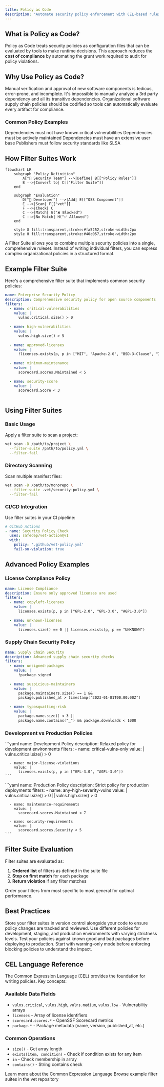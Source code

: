 ```yaml
---
title: Policy as Code
description: "Automate security policy enforcement with CEL-based rules"
---
```


## What is Policy as Code?

Policy as Code treats security policies as configuration files that can be evaluated by tools to make runtime decisions. This approach reduces the **cost of compliance** by automating the grunt work required to audit for policy violations.

## Why Use Policy as Code?

Manual verification and approval of new software components is tedious, error-prone, and incomplete. It's impossible to manually analyze a 3rd party dependency and all its transitive dependencies. Organizational software supply chain policies should be codified so tools can automatically evaluate every artifact for compliance.

### Common Policy Examples

<CardGroup cols={2}>
  <Card title="Vulnerability Policies" icon="shield-exclamation">
    Dependencies must not have known critical vulnerabilities
  </Card>
  <Card title="Maintenance Policies" icon="tools">
    Dependencies must be actively maintained
  </Card>
  <Card title="Popularity Policies" icon="users">
    Dependencies must have an extensive user base
  </Card>
  <Card title="Security Standards" icon="certificate">
    Publishers must follow security standards like SLSA
  </Card>
</CardGroup>

## How Filter Suites Work

```mermaid
flowchart LR
    subgraph "Policy Definition"
        A["👥 Security Team"] -->|Define| B[["Policy Rules"]]
        B -->|Convert to| C[["Filter Suite"]]
    end

    subgraph "Evaluation"
        D["👤 Developer"] -->|Add| E[["OSS Component"]]
        E -->|Scan| F[["vet"]]
        F -->|Check| C
        C -->|Match| G("❌ Blocked")
        C -->|No Match| H("✅ Allowed")
    end

    style G fill:transparent,stroke:#fa5252,stroke-width:2px
    style H fill:transparent,stroke:#40c057,stroke-width:2px
```

A Filter Suite allows you to combine multiple security policies into a single, comprehensive ruleset. Instead of writing individual filters, you can express complex organizational policies in a structured format.

## Example Filter Suite

Here's a comprehensive filter suite that implements common security policies:

```yaml
name: Enterprise Security Policy
description: Comprehensive security policy for open source components
filters:
  - name: critical-vulnerabilities
    value: |
      vulns.critical.size() > 0
    
  - name: high-vulnerabilities
    value: |
      vulns.high.size() > 5
    
  - name: approved-licenses
    value: |
      !licenses.exists(p, p in ["MIT", "Apache-2.0", "BSD-3-Clause", "ISC"])
    
  - name: minimum-maintenance
    value: |
      scorecard.scores.Maintained < 5
    
  - name: security-score
    value: |
      scorecard.Score < 3
  
```

## Using Filter Suites

### Basic Usage

Apply a filter suite to scan a project:

```bash
vet scan -D /path/to/project \
  --filter-suite /path/to/policy.yml \
  --filter-fail
```

### Directory Scanning

Scan multiple manifest files:

```bash
vet scan -D /path/to/monorepo \
  --filter-suite .vet/security-policy.yml \
  --filter-fail
```

### CI/CD Integration

Use filter suites in your CI pipeline:

```yaml
# GitHub Actions
- name: Security Policy Check
  uses: safedep/vet-action@v1
  with:
    policy: '.github/vet-policy.yml'
    fail-on-violation: true
```

## Advanced Policy Examples

### License Compliance Policy

```yaml
name: License Compliance
description: Ensure only approved licenses are used
filters:
  - name: copyleft-licenses
    value: |
      licenses.exists(p, p in ["GPL-2.0", "GPL-3.0", "AGPL-3.0"])
    
  - name: unknown-licenses
    value: |
      licenses.size() == 0 || licenses.exists(p, p == "UNKNOWN")
```

### Supply Chain Security Policy

```yaml
name: Supply Chain Security
description: Advanced supply chain security checks
filters:
  - name: unsigned-packages
    value: |
      !package.signed
    
  - name: suspicious-maintainers
    value: |
      package.maintainers.size() == 1 && 
      package.published_at > timestamp("2023-01-01T00:00:00Z")
    
  - name: typosquatting-risk
    value: |
      package.name.size() < 3 || 
      package.name.contains("_") && package.downloads < 1000
```

### Development vs Production Policies

<Tabs>
  <Tab title="Development Policy">
    ```yaml
    name: Development Policy
    description: Relaxed policy for development environments
    filters:
      - name: critical-vulns-only
        value: |
          vulns.critical.size() > 0
      
      - name: major-license-violations
        value: |
          licenses.exists(p, p in ["GPL-3.0", "AGPL-3.0"])
    ```
  </Tab>
  
  <Tab title="Production Policy">
    ```yaml
    name: Production Policy
    description: Strict policy for production deployments
    filters:
      - name: any-high-severity-vulns
        value: |
          vulns.critical.size() > 0 || vulns.high.size() > 0
      
      - name: maintenance-requirements
        value: |
          scorecard.scores.Maintained < 7
      
      - name: security-requirements
        value: |
          scorecard.scores.Security < 5
    ```
  </Tab>
</Tabs>

## Filter Suite Evaluation

Filter suites are evaluated as:
1. **Ordered list** of filters as defined in the suite file
2. **Stop on first match** for each package
3. **Return violation** if any filter matches

<Tip>
Order your filters from most specific to most general for optimal performance.
</Tip>

## Best Practices

<AccordionGroup>
  <Accordion title="Version Control Policies">
    Store your filter suites in version control alongside your code to ensure policy changes are tracked and reviewed.
  </Accordion>
  
  <Accordion title="Environment-Specific Policies">
    Use different policies for development, staging, and production environments with varying strictness levels.
  </Accordion>
  
  <Accordion title="Policy Testing">
    Test your policies against known good and bad packages before deploying to production.
  </Accordion>
  
  <Accordion title="Gradual Rollout">
    Start with warning-only mode before enforcing blocking policies to understand the impact.
  </Accordion>
</AccordionGroup>

## CEL Language Reference

The Common Expression Language (CEL) provides the foundation for writing policies. Key concepts:

### Available Data Fields

- `vulns.critical`, `vulns.high`, `vulns.medium`, `vulns.low` - Vulnerability arrays
- `licenses` - Array of license identifiers
- `scorecard.scores.*` - OpenSSF Scorecard metrics
- `package.*` - Package metadata (name, version, published_at, etc.)

### Common Operations

- `size()` - Get array length
- `exists(item, condition)` - Check if condition exists for any item
- `in` - Check membership in array
- `contains()` - String contains check

<CardGroup cols={2}>
  <Card title="CEL Documentation" icon="book" href="https://cel.dev/">
    Learn more about the Common Expression Language
  </Card>
  <Card title="Example Policies" icon="file-code" href="https://github.com/safedep/vet/tree/main/samples/filter-suites">
    Browse example filter suites in the vet repository
  </Card>
</CardGroup>